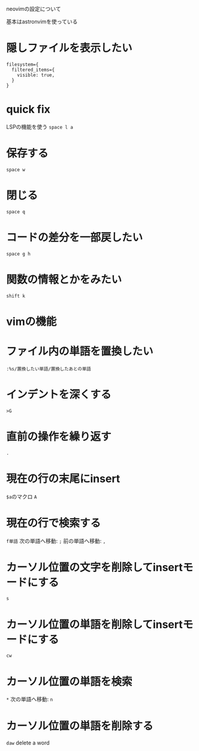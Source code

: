 neovimの設定について

基本はastronvimを使っている

# 隠しファイルを表示したい

```lua:title=neo-tree
filesystem={
  filtered_items={
    visible: true,
  }
}
```

# quick fix
LSPの機能を使う
`space l a`

# 保存する
`space w`

# 閉じる
`space q`

# コードの差分を一部戻したい
`space g h`

# 関数の情報とかをみたい
`shift k`

# vimの機能
# ファイル内の単語を置換したい
`:%s/置換したい単語/置換したあとの単語`

# インデントを深くする
`>G`

# 直前の操作を繰り返す
`.`

# 現在の行の末尾にinsert
`$a`のマクロ
`A`

# 現在の行で検索する
`f単語`
次の単語へ移動: `;`
前の単語へ移動: `,`

# カーソル位置の文字を削除してinsertモードにする
`s`

# カーソル位置の単語を削除してinsertモードにする
`cw`

# カーソル位置の単語を検索
`*`
次の単語へ移動: `n`

# カーソル位置の単語を削除する
`daw` delete a word
